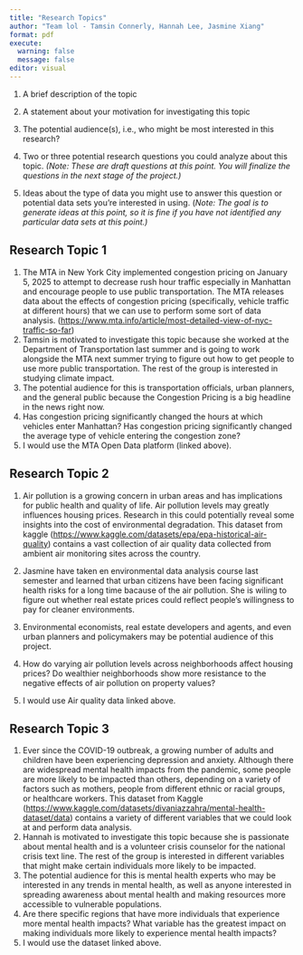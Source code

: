 ```yaml
---
title: "Research Topics"
author: "Team lol - Tamsin Connerly, Hannah Lee, Jasmine Xiang"
format: pdf
execute: 
  warning: false
  message: false
editor: visual
---
```


1.  A brief description of the topic

2.  A statement about your motivation for investigating this topic

3.  The potential audience(s), i.e., who might be most interested in this research?

4.  Two or three potential research questions you could analyze about this topic. *(Note: These are draft questions at this point. You will finalize the questions in the next stage of the project.)*

5.  Ideas about the type of data you might use to answer this question or potential data sets you’re interested in using. (*Note: The goal is to generate ideas at this point, so it is fine if you have not identified any particular data sets at this point.)*

## Research Topic 1

1.  The MTA in New York City implemented congestion pricing on January 5, 2025 to attempt to decrease rush hour traffic especially in Manhattan and encourage people to use public transportation. The MTA releases data about the effects of congestion pricing (specifically, vehicle traffic at different hours) that we can use to perform some sort of data analysis. (<https://www.mta.info/article/most-detailed-view-of-nyc-traffic-so-far>)
2.  Tamsin is motivated to investigate this topic because she worked at the Department of Transportation last summer and is going to work alongside the MTA next summer trying to figure out how to get people to use more public transportation. The rest of the group is interested in studying climate impact.
3.  The potential audience for this is transportation officials, urban planners, and the general public because the Congestion Pricing is a big headline in the news right now.
4.  Has congestion pricing significantly changed the hours at which vehicles enter Manhattan? Has congestion pricing significantly changed the average type of vehicle entering the congestion zone?
5.  I would use the MTA Open Data platform (linked above).

\pagebreak

## Research Topic 2

1.  Air pollution is a growing concern in urban areas and has implications for public health and quality of life. Air pollution levels may greatly influences housing prices. Research in this could potentially reveal some insights into the cost of environmental degradation. This dataset from kaggle (<https://www.kaggle.com/datasets/epa/epa-historical-air-quality>) contains a vast collection of air quality data collected from ambient air monitoring sites across the country.

2.  Jasmine have taken en environmental data analysis course last semester and learned that urban citizens have been facing significant health risks for a long time bacause of the air pollution. She is wiling to figure out whether real estate prices could reflect people's willingness to pay for cleaner environments.

3.  Environmental economists, real estate developers and agents, and even urban planners and policymakers may be potential audience of this project.

4.  How do varying air pollution levels across neighborhoods affect housing prices? Do wealthier neighborhoods show more resistance to the negative effects of air pollution on property values?

5.  I would use Air quality data linked above.

\pagebreak

## Research Topic 3

1.  Ever since the COVID-19 outbreak, a growing number of adults and children have been experiencing depression and anxiety. Although there are widespread mental health impacts from the pandemic, some people are more likely to be impacted than others, depending on a variety of factors such as mothers, people from different ethnic or racial groups, or healthcare workers. This dataset from Kaggle (<https://www.kaggle.com/datasets/divaniazzahra/mental-health-dataset/data>) contains a variety of different variables that we could look at and perform data analysis.
2.  Hannah is motivated to investigate this topic because she is passionate about mental health and is a volunteer crisis counselor for the national crisis text line. The rest of the group is interested in different variables that might make certain individuals more likely to be impacted.
3.  The potential audience for this is mental health experts who may be interested in any trends in mental health, as well as anyone interested in spreading awareness about mental health and making resources more accessible to vulnerable populations.
4.  Are there specific regions that have more individuals that experience more mental health impacts? What variable has the greatest impact on making individuals more likely to experience mental health impacts?
5.  I would use the dataset linked above.
